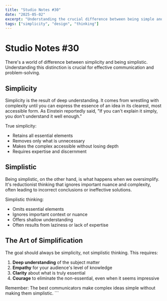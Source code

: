 ```yaml
---
title: "Studio Notes #30"
date: "2025-05-02"
excerpt: "Understanding the crucial difference between being simple and being simplistic."
tags: ["simplicity", "design", "thinking"]
---
```


# Studio Notes #30

There's a world of difference between simplicity and being simplistic. Understanding this distinction is crucial for effective communication and problem-solving.

## Simplicity

Simplicity is the result of deep understanding. It comes from wrestling with complexity until you can express the essence of an idea in its clearest, most accessible form. As Einstein reportedly said, "If you can't explain it simply, you don't understand it well enough."

True simplicity:
- Retains all essential elements
- Removes only what is unnecessary
- Makes the complex accessible without losing depth
- Requires expertise and discernment

## Simplistic

Being simplistic, on the other hand, is what happens when we oversimplify. It's reductionist thinking that ignores important nuance and complexity, often leading to incorrect conclusions or ineffective solutions.

Simplistic thinking:
- Omits essential elements
- Ignores important context or nuance
- Offers shallow understanding
- Often results from laziness or lack of expertise

## The Art of Simplification

The goal should always be simplicity, not simplistic thinking. This requires:

1. **Deep understanding** of the subject matter
2. **Empathy** for your audience's level of knowledge
3. **Clarity** about what is truly essential
4. **Courage** to eliminate the non-essential, even when it seems impressive

Remember: The best communicators make complex ideas simple without making them simplistic.
\`\`\`
